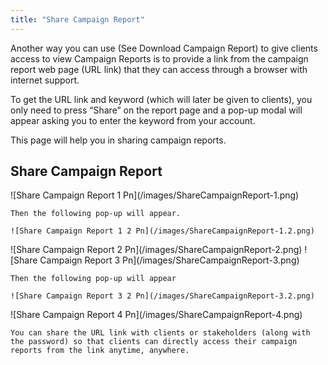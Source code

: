```yaml
---
title: "Share Campaign Report"
---
```


Another way you can use (See Download Campaign Report) to give clients access to view Campaign Reports is to provide a link from the campaign report web page (URL link) that they can access through a browser with internet support. 

To get the URL link and keyword (which will later be given to clients), you only need to press “Share” on the report page and a pop-up modal will appear asking you to enter the keyword from your account.

This page will help you in sharing campaign reports.

## Share Campaign Report

<Steps>
  <Step title="Click the “Share” button">
    ![Share Campaign Report 1 Pn](/images/ShareCampaignReport-1.png)

    Then the following pop-up will appear.

    ![Share Campaign Report 1 2 Pn](/images/ShareCampaignReport-1.2.png)
  </Step>
  <Step title="Enter your password">
    ![Share Campaign Report 2 Pn](/images/ShareCampaignReport-2.png)
  </Step>
  <Step title="Click  the “Submit” button">
    ![Share Campaign Report 3 Pn](/images/ShareCampaignReport-3.png)

    Then the following pop-up will appear

    ![Share Campaign Report 3 2 Pn](/images/ShareCampaignReport-3.2.png)
  </Step>
  <Step title="Click  the “Copy to Clipboard” button">
    ![Share Campaign Report 4 Pn](/images/ShareCampaignReport-4.png)

    You can share the URL link with clients or stakeholders (along with the password) so that clients can directly access their campaign reports from the link anytime, anywhere.
  </Step>
</Steps>